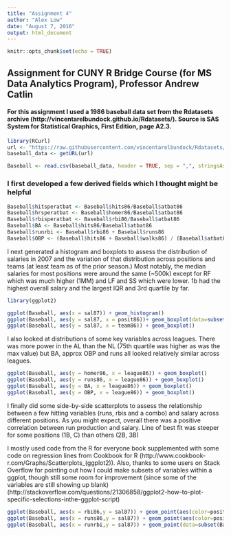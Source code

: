 ---
title: "Assignment 4"
author: "Alex Low"
date: "August 7, 2016"
output: html_document
---

```{r setup, include=FALSE}
knitr::opts_chunk$set(echo = TRUE)
```

## Assignment for CUNY R Bridge Course (for MS Data Analytics Program), Professor Andrew Catlin

#### For this assignment I used a 1986 baseball data set from the Rdatasets archive (http://vincentarelbundock.github.io/Rdatasets/). Source is SAS System for Statistical Graphics, First Edition, page A2.3.

```{r}
library(RCurl)
url <- "https://raw.githubusercontent.com/vincentarelbundock/Rdatasets/master/csv/vcd/Baseball.csv"
baseball_data <- getURL(url)

Baseball <- read.csv(baseball_data, header = TRUE, sep = ",", stringsAsFactors = FALSE)
```

### I first developed a few derived fields which I thought might be helpful

``` {r}

Baseball$hitsperatbat <- Baseball$hits86/Baseball$atbat86
Baseball$hrsperatbat <- Baseball$homer86/Baseball$atbat86
Baseball$rbisperatbat <- Baseball$rbi86/Baseball$atbat86
Baseball$BA <- Baseball$hits86/Baseball$atbat86
Baseball$runrbi <- Baseball$rbi86 + Baseball$runs86
Baseball$OBP <- (Baseball$hits86 + Baseball$walks86) / (Baseball$atbat86 + Baseball$walks86)
```

I next generated a histogram and boxplots to assess the distribution of salaries in 2007 and the variation of that distribution across positions and teams (at least team as of the prior season.) Most notably, the median salaries for most positions were around the same (~500k) except for RF which was much higher (1MM) and LF and SS which were lower. 1b had the highest overall salary and the largest IQR and 3rd quartile by far.

```{r}
library(ggplot2)

ggplot(Baseball, aes(x = sal87)) + geom_histogram()
ggplot(Baseball, aes(y = sal87, x = posit86))+ geom_boxplot(data=subset(Baseball, posit86 %in% c("C", "1B", "2B", "3B", "SS", "RF", "CF","LF","DH")))
ggplot(Baseball, aes(y = sal87, x = team86)) + geom_boxplot()
```

I also looked at distributions of some key variables across leagues. There was more power in the AL than the NL (75th quartile was higher as was the max value) but BA, approx OBP and runs all looked relatively similar across leagues.

```{r}
ggplot(Baseball, aes(y = homer86, x = league86)) + geom_boxplot()
ggplot(Baseball, aes(y = runs86, x = league86)) + geom_boxplot()
ggplot(Baseball, aes(y = BA, x = league86)) + geom_boxplot()
ggplot(Baseball, aes(y = OBP, x = league86)) + geom_boxplot()
```
I finally did some side-by-side scatterplots to assess the relationship between a few hitting variables (runs, rbis and a combo) and salary across different positions. As you might expect, overall there was a positive correlation between run production and salary. Line of best fit was steeper for some positions (1B, C) than others (2B, 3B)

I mostly used code from the R for everyone book supplemented with some code on regression lines from Cookbook for R (http://www.cookbook-r.com/Graphs/Scatterplots_(ggplot2)).  Also, thanks to some users on Stack Overflow for pointing out how I could make subsets of variables within a ggplot, though still some room for improvement (since some of the variables are still showing up blank) (http://stackoverflow.com/questions/21306858/ggplot2-how-to-plot-specific-selections-inthe-ggplot-script)

```{r}
ggplot(Baseball, aes(x = rbi86,y = sal87)) + geom_point(aes(color=posit86)) + facet_wrap(~ posit86)
ggplot(Baseball, aes(x = runs86,y = sal87)) + geom_point(aes(color=posit86)) + facet_wrap(~ posit86)
ggplot(Baseball, aes(x = runrbi,y = sal87)) + geom_point(data=subset(Baseball, posit86 %in% c("C", "1B", "2B", "3B", "SS", "RF", "CF","LF","DH"))) + facet_wrap(~ posit86) + geom_smooth()
```
